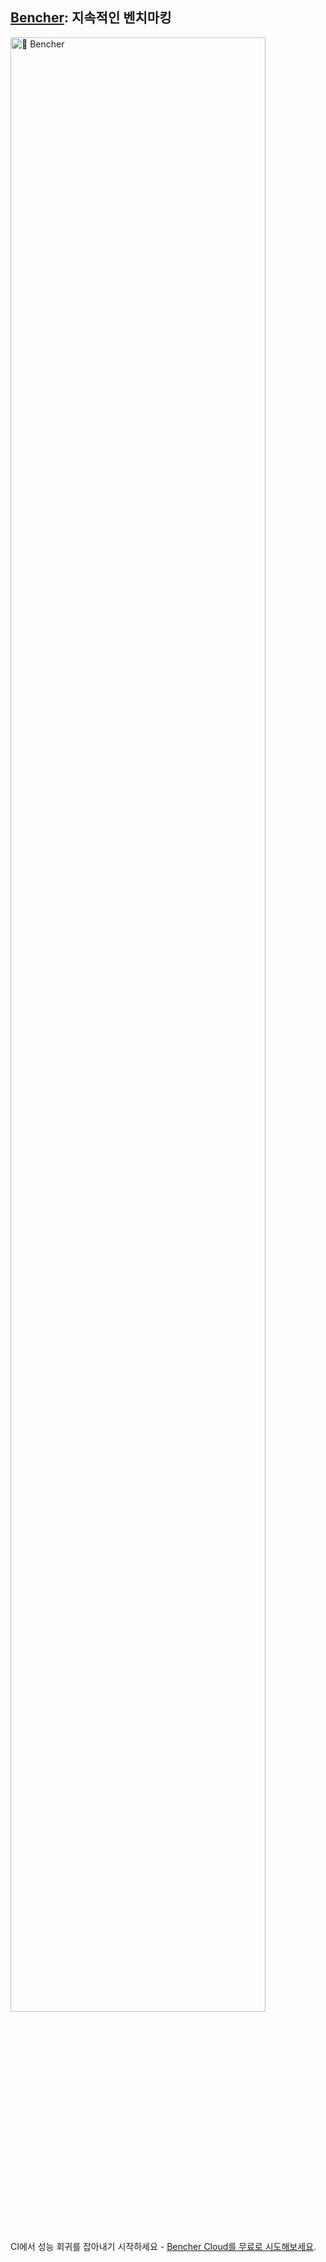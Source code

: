 
## [Bencher](/docs/ko/pricing): 지속적인 벤치마킹
<div class="content has-text-centered">
    <a href="/docs/ko/pricing">
        <img src={BENCHER_WORDMARK} width="90%" alt="🐰 Bencher" />
    </a>
</div>

<BencherIntro />

CI에서 성능 회귀를 잡아내기 시작하세요 - [Bencher Cloud를 무료로 시도해보세요](/docs/ko/pricing).